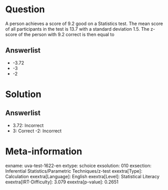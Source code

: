 Question
========

A person achieves a score of 9.2 good on a Statistics test. The mean score of all participants in the test is 13.7 with a standard deviation 1.5. The z-score of the person with 9.2 correct is then equal to

Answerlist
----------

* -3.72
* -3
* -2

Solution
========

Answerlist
----------

* 3.72: Incorrect
* 3: Correct
-2: Incorrect

Meta-information
================
exname: uva-test-1622-en
extype: schoice
exsolution: 010
exsection: Inferential Statistics/Parametric Techniques/z-test
exextra[Type]: Calculation
exextra[Language]: English
exextra[Level]: Statistical Literacy
exextra[IRT-Difficulty]: 3.079
exextra[p-value]: 0.2651
